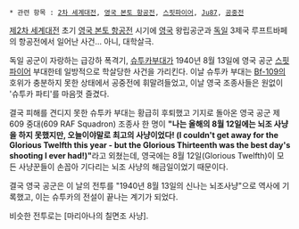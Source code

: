  * 관련 항목 : [[2차 세계대전]], [[영국 본토 항공전]], [[스핏파이어]], [[Ju87]], [[공중전]]

[[제2차 세계대전]] 초기 [[영국 본토 항공전]] 시기에 [[영국]] 왕립공군과 [[독일]] 3제국 루프트바페의 항공전에서 일어난 사건... 아니, 대학살극.

독일 공군이 자랑하는 급강하 폭격기, [[슈투카]]부대가 1940년 8월 13일에 영국 공군 [[스핏파이어]] 부대한테 일방적으로 학살당한 사건을 가리킨다. 이날 슈투카 부대는 [[Bf-109]]의 호위가 충분하지 못한 상태에서 공중전에 휘말려들었고, 이날 영국 조종사들은 원없이 '슈투카 파티'를 마음껏 즐겼다. 

결국 피해를 견디지 못한 슈투카 부대는 황급히 후퇴했고 기지로 돌아온 영국 공군 제 609 중대(609 RAF Squadron) 조종사 한 명이 '''"나는 올해의 8월 12일에는 뇌조 사냥을 하지 못했지만, 오늘이야말로 최고의 사냥이었다! (I couldn't get away for the Glorious Twelfth this year - but the Glorious Thirteenth was the best day's shooting I ever had!)"'''라고 외쳤는데, 영국에는 8월 12일(Glorious Twelfth)이 모든 사냥꾼들이 손꼽아 기다리는 뇌조 사냥의 해금일이었기 때문이다. 

결국 영국 공군은 이 날의 전투를 "1940년 8월 13일의 신나는 뇌조사냥"으로 역사에 기록했고, 이는 슈투카의 전설이 끝나는 계기가 되었다.

비슷한 전투로는 [마리아나의 칠면조 사냥].
